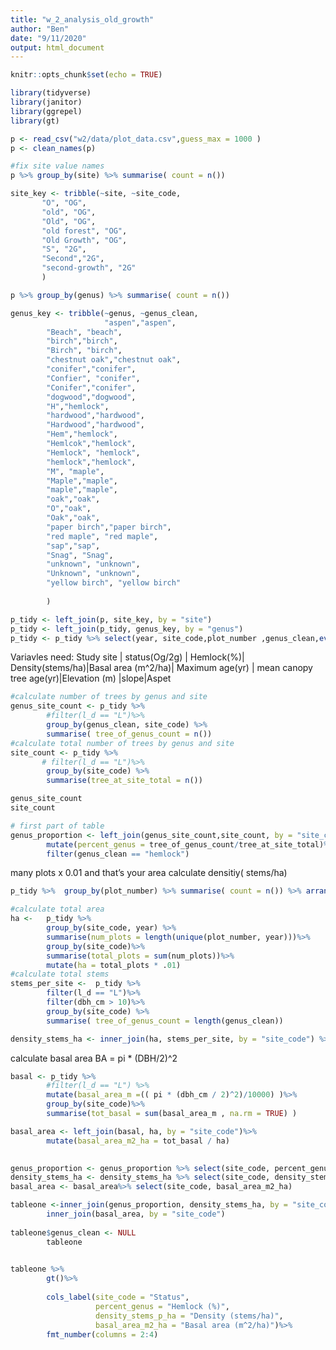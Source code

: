 ```yaml
---
title: "w_2_analysis_old_growth"
author: "Ben"
date: "9/11/2020"
output: html_document
---
```


```r
knitr::opts_chunk$set(echo = TRUE)

library(tidyverse)
library(janitor)
library(ggrepel)
library(gt)

```

```r
p <- read_csv("w2/data/plot_data.csv",guess_max = 1000 )
p <- clean_names(p)

```

```r
#fix site value names
p %>% group_by(site) %>% summarise( count = n())

```

```r
site_key <- tribble(~site, ~site_code,
       "O", "OG",
       "old", "OG",
       "Old", "OG",
       "old forest", "OG",
       "Old Growth", "OG",
       "S", "2G",
       "Second","2G",
       "second-growth", "2G"
       )
```

```r
p %>% group_by(genus) %>% summarise( count = n())

```

```r
genus_key <- tribble(~genus, ~genus_clean,
                     "aspen","aspen",
        "Beach", "beach",
        "birch","birch",
        "Birch", "birch",
        "chestnut oak","chestnut oak",
        "conifer","conifer",
        "Confier", "conifer",
        "Conifer","conifer",
        "dogwood","dogwood",
        "H","hemlock",
        "hardwood","hardwood",
        "Hardwood","hardwood",
        "Hem","hemlock",
        "Hemlcok","hemlock",
        "Hemlock", "hemlock",
        "hemlock","hemlock",
        "M", "maple",
        "Maple","maple",
        "maple","maple",
        "oak","oak",
        "O","oak",
        "Oak","oak",
        "paper birch","paper birch",
        "red maple", "red maple",
        "sap","sap",
        "Snag", "Snag",
        "unknown", "unknown",
        "Unknown", "unknown",
        "yellow birch", "yellow birch"
        
        )

```

```r
p_tidy <- left_join(p, site_key, by = "site")
p_tidy <- left_join(p_tidy, genus_key, by = "genus")
p_tidy <- p_tidy %>% select(year, site_code,plot_number ,genus_clean,everything(),!site,genus, )

```

Variavles need:
Study site | status(Og/2g) | Hemlock(%)| Density(stems/ha)|Basal area (m^2/ha)| Maximum age(yr) |
mean canopy tree age(yr)|Elevation (m)
|slope|Aspet
```r
#calculate number of trees by genus and site
genus_site_count <- p_tidy %>%
        #filter(l_d == "L")%>%
        group_by(genus_clean, site_code) %>% 
        summarise( tree_of_genus_count = n())
#calculate total number of trees by genus and site
site_count <- p_tidy %>%
       # filter(l_d == "L")%>%
        group_by(site_code) %>% 
        summarise(tree_at_site_total = n())

genus_site_count
site_count

# first part of table 
genus_proportion <- left_join(genus_site_count,site_count, by = "site_code")%>%
        mutate(percent_genus = tree_of_genus_count/tree_at_site_total)%>%
        filter(genus_clean == "hemlock")
```
many plots x 0.01 and that’s your area
calculate  densitiy( stems/ha)
```r

p_tidy %>%  group_by(plot_number) %>% summarise( count = n()) %>% arrange(desc(plot_number))

#calculate total area
ha <-   p_tidy %>%
        group_by(site_code, year) %>% 
        summarise(num_plots = length(unique(plot_number, year)))%>%
        group_by(site_code)%>% 
        summarise(total_plots = sum(num_plots))%>%
        mutate(ha = total_plots * .01)
#calculate total stems
stems_per_site <-  p_tidy %>%
        filter(l_d == "L")%>%
        filter(dbh_cm > 10)%>%
        group_by(site_code) %>% 
        summarise( tree_of_genus_count = length(genus_clean))

density_stems_ha <- inner_join(ha, stems_per_site, by = "site_code") %>% mutate(density_stems_p_ha = tree_of_genus_count/ha)
```

calculate basal area BA = pi * (DBH/2)^2

```r
basal <- p_tidy %>% 
        #filter(l_d == "L") %>%
        mutate(basal_area_m =(( pi * (dbh_cm / 2)^2)/10000) )%>%
        group_by(site_code)%>%
        summarise(tot_basal = sum(basal_area_m , na.rm = TRUE) )

basal_area <- left_join(basal, ha, by = "site_code")%>%
        mutate(basal_area_m2_ha = tot_basal / ha)
        
```


```r
genus_proportion <- genus_proportion %>% select(site_code, percent_genus)
density_stems_ha <- density_stems_ha %>% select(site_code, density_stems_p_ha)
basal_area <- basal_area%>% select(site_code, basal_area_m2_ha)

tableone <-inner_join(genus_proportion, density_stems_ha, by = "site_code")%>%
        inner_join(basal_area, by = "site_code")
        
tableone$genus_clean <- NULL
        tableone
       
```

```r
tableone %>% 
        gt()%>%
        
        cols_label(site_code = "Status",
                   percent_genus = "Hemlock (%)",
                   density_stems_p_ha = "Density (stems/ha)", 
                   basal_area_m2_ha = "Basal area (m^2/ha)")%>%
        fmt_number(columns = 2:4)
        
```

